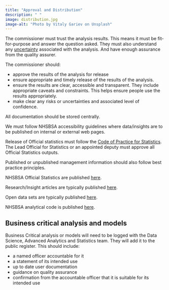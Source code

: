 ```yaml
---
title: "Approval and Distribution"
description: " "
image: distribution.jpg
image-alt: "Photo by Vitaly Gariev on Unsplash"
---
```


The commissioner must trust the analysis results. This means it must be fit-for-purpose and answer the question asked. They must also understand any [uncertainty](/guidance/14-uncertainty.qmd) associated with the analysis.  And have enough assurance from the quality assurer. 

The commissioner should: 

-	approve the results of the analysis for release
-	ensure appropriate and timely release of the results of the analysis.
-	ensure the results are clear, accessible and transparent. They include appropriate caveats and constraints. This helps ensure people use the results appropriately.
-	make clear any risks or uncertainties and associated level of confidence.

All documentation should be stored centrally.

We must follow NHSBSA accessibility guidelines where data/insights are to be published on internal or external web pages.

Release of Official statistics must follow the [Code of Practice for Statistics](https://code.statisticsauthority.gov.uk/). The Lead Official for Statistics or an appointed deputy must approve all Official Statistics outputs.

Published or unpublished management information should also follow best practice principles.

NHSBSA Official Statistics are published [here](https://www.nhsbsa.nhs.uk/statistical-collections).

Research/Insight articles are typically published [here](https://www.nhsbsa.nhs.uk/data-science-projects).

Open data sets are typically published [here](https://opendata.nhsbsa.net/).

NHSBSA analytical code is published [here](https://opendata.nhsbsa.net/).

## Business critical analysis and models

Business Critical analysis or models will need to be logged with the Data Science, Advanced Analytics and Statistics team. They will add it to the public register.  This should include:

-	a named officer accountable for it  
-	a statement of its intended use  
-	up to date user documentation 
-	guidance on quality assurance 
-	confirmation from the accountable officer that it is suitable for its intended use

